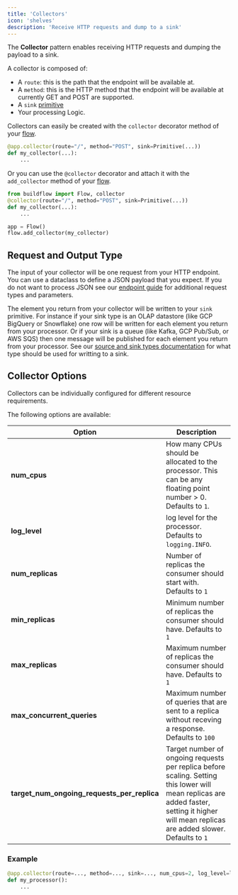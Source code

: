 ```yaml
---
title: 'Collectors'
icon: 'shelves'
description: 'Receive HTTP requests and dump to a sink'
---
```


The **Collector** pattern enables receiving HTTP requests and dumping the payload to a sink.

A collector is composed of:
- A `route`: this is the path that the endpoint will be available at.
- A `method`: this is the HTTP method that the endpoint will be available at currently GET and POST are supported.
- A `sink` [primitive](/buildflow/programming-guide/primitives)
- Your processing Logic.

Collectors can easily be created with the `collector` decorator method of your [flow](/buildflow/programming-guide/flows).

```python
@app.collector(route="/", method="POST", sink=Primitive(...))
def my_collector(...):
    ...
```

Or you can use the `@collector` decorator and attach it with the `add_collector` method of your [flow](/buildflow/programming-guide/flows).

```python
from buildflow import Flow, collector
@collector(route="/", method="POST", sink=Primitive(...))
def my_collector(...):
    ...

app = Flow()
flow.add_collector(my_collector)
```

## Request and Output Type

The input of your collector will be one request from your HTTP endpoint. You can use a dataclass to define a JSON payload that you expect. If you do not want to process JSON see our [endpoint guide](/buildflow/programming-guide/endpoints#request-and-response-type) for additional request types and parameters.

The element you return from your collector will be written to your `sink` primitive. For instance if your sink type is an OLAP datastore (like GCP BigQuery or Snowflake) one row will be written for each element you return from your processor. Or if your sink is a queue (like Kafka, GCP Pub/Sub, or AWS SQS) then one message will be published for each element you return from your processor. See our [source and sink types documentation](/buildflow/programming-guide/source-sink-types) for what type should be used for writting to a sink.

## Collector Options

Collectors can be individually configured for different resource requirements.

The following options are available:

| Option                                        | Description                           |
| --------------------------------------------- | ------------------------------------- |
| **num_cpus**                                  | How many CPUs should be allocated to the processor. This can be any floating point number > 0. Defaults to `1`.                       |
| **log_level**                                 | log level for the processor. Defaults to `logging.INFO`. |
| **num_replicas**                              | Number of replicas the consumer should start with. Defaults to `1`|
| **min_replicas**                              | Minimum number of replicas the consumer should have. Defaults to `1` |
| **max_replicas**                              | Maximum number of replicas the consumer should have. Defaults to `1` |
| **max_concurrent_queries**                    | Maximum number of queries that are sent to a replica without receving a response. Defaults to `100` |
| **target_num_ongoing_requests_per_replica**   | Target number of ongoing requests per replica before scaling. Setting this lower will mean replicas are added faster, setting it higher will mean replicas are added slower. Defaults to `1` |

### Example

```python
@app.collector(route=..., method=..., sink=..., num_cpus=2, log_level=logging.DEBUG)
def my_processor():
    ...
```

